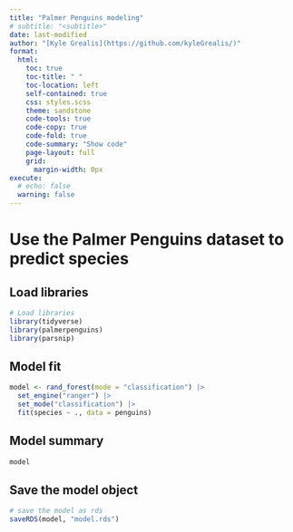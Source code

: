 ```yaml
---
title: "Palmer Penguins modeling"
# subtitle: "<subtitle>"
date: last-modified
author: "[Kyle Grealis](https://github.com/kyleGrealis/)"
format: 
  html:
    toc: true
    toc-title: " "
    toc-location: left
    self-contained: true
    css: styles.scss
    theme: sandstone
    code-tools: true
    code-copy: true
    code-fold: true
    code-summary: "Show code"
    page-layout: full
    grid: 
      margin-width: 0px
execute: 
  # echo: false
  warning: false
---
```


# Use the Palmer Penguins dataset to predict species

## Load libraries

```r
# Load libraries
library(tidyverse)
library(palmerpenguins)
library(parsnip)
```

## Model fit
```r
model <- rand_forest(mode = "classification") |>
  set_engine("ranger") |>
  set_mode("classification") |>
  fit(species ~ ., data = penguins)
```

## Model summary
```r
model
```

## Save the model object
```r
# save the model as rds
saveRDS(model, "model.rds")
```

